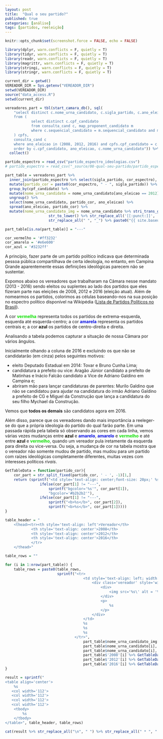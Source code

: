 ```yaml
---
layout: post
title:  "Qual o seu partido?"
published: true
categories: [análise]
tags: [partidos, reeleição]
---
```


```r
knitr::opts_chunk$set(screenshot.force = FALSE, echo = FALSE) 

library(dplyr, warn.conflicts = F, quietly = T)
library(tidyr, warn.conflicts = F, quietly = T)
library(readr, warn.conflicts = F, quietly = T)
library(magrittr, warn.conflicts = F, quietly = T)
library(stringi, warn.conflicts = F, quietly = T)
library(stringr, warn.conflicts = F, quietly = T)

current_dir = getwd()
VEREADOR_DIR = Sys.getenv("VEREADOR_DIR")
setwd(VEREADOR_DIR)
source("data_access.R")
setwd(current_dir)

vereadores_part = tbl(start_camara_db(), sql(
    "select distinct c.nome_urna_candidato, c.sigla_partido, c.ano_eleicao, c.cpf_candidato, c.desc_sit_tot_turno
    from (
            select distinct c.cpf_candidato
            from consulta_cand c, map_proponent_candidato m 
            where c.sequencial_candidato = m.sequencial_candidato and m.ano_eleicao = 2012  and c.ano_eleicao in (2012) and c.descricao_cargo = 'VEREADOR'
    ) cpfs,
    consulta_cand c
    where ano_eleicao in (2008, 2012, 2016) and cpfs.cpf_candidato = c.cpf_candidato and c.descricao_cargo = 'VEREADOR'
    order by c.cpf_candidato, ano_eleicao, c.nome_urna_candidato")) %>% 
  collect()

partido_espectro = read_csv("partido_espectro_ideologias.csv")
# partido_espectro = read_csv("_source/08-qual-seu-partido/partido_espectro_ideologias.csv", )

part_table = vereadores_part %>% 
  inner_join(partido_espectro %>% select(sigla_partido, cor_espectro), by = "sigla_partido") %>% 
  mutate(partido_cor = paste0(cor_espectro, " - ", sigla_partido)) %>% 
  group_by(cpf_candidato) %>% 
  mutate(nome_urna_candidato = nome_urna_candidato[ano_eleicao == 2012]) %>% 
  ungroup() %>% 
  select(nome_urna_candidato, partido_cor, ano_eleicao) %>% 
  spread(ano_eleicao, partido_cor) %>%
  mutate(nome_urna_candidato_img = nome_urna_candidato %>% stri_trans_general("LATIN-ASCII") %>%
                    str_to_lower() %>% str_replace_all('[[:punct:]]', '') %>%
                    str_replace_all(" ", "_") %>% paste0("{{ site.baseurl }}/img/vereadores_photos/", ., ".jpg"))

part_table[is.na(part_table)] = "---"

cor_vermelho = '#ff3232' 
cor_amarelo = '#e6e600' 
cor_azul = '#3232ff' 
```

A princípio, fazer parte de um partido político indicava que determinada pessoa pública compartilhava de certa ideologia, no entanto, em Campina Grande aparentemente essas definições ideológicas parecem não se sustentar. 

Expomos abaixo os vereadores que trabalharam na Câmara nesse mandato (2013 - 2016) sendo eleitos ou suplentes ao lado dos partidos que eles fizeram parte nas eleições de 2008, 2012 e 2016 (eleição atual). Além de nomearmos os partidos, colorimos as células baseando-nos na sua posição  no espectro político disponível na Wikipédia ([Lista de Partidos Políticos no Brasil](https://pt.wikipedia.org/wiki/Lista_de_partidos_pol%C3%ADticos_no_Brasil#Partidos_ativos)). 

A cor <font color='`r cor_vermelho`'><b>vermelha</b></font> representa todos os partidos de extrema-esquerda, esquerda até esquerda-centro; a cor <font color='`r cor_amarelo`'><b>amarela</b></font> representa os partidos centrais e; a cor <font color='`r cor_azul`'><b>azul</b></font> os partidos de centro-direita e direita.

Analisando a tabela podemos capturar a situação de nossa Câmara por vários ângulos. 

Inicialmente olhando a coluna de 2016 e excluindo os que não se candidatarão (em cinza) pelos seguintes motivos:

* eleito Deputado Estadual em 2014: Tovar e Bruno Cunha Lima;
* candidatura a prefeito ou vice: Aragão Júnior candidato a prefeito de Matinhas e Inácio Falcão candidato a Vice de Adriano Galdino em Campina e; 
* abriram mão para lançar candidaturas de parentes: Murilo Galdino que não se candidatou para ajudar na candidatura do irmão Adriano Galdino a prefeito de CG e Miguel da Construção que lança a candidatura do seu filho Mychael da Construção.
 
Vemos que **todos os demais** são candidatos agora em 2016. 

Além disso, parece que os vereadores dando mais importância a reeleger-se do que a própria ideologia do partido do qual farão parte. Em uma passada rápida pela tabela só observando as cores em cada linha, vemos várias vezes mudanças entre <font color='`r cor_azul`'><b>azul</b></font> e <font color='`r cor_amarelo`'><b>amarelo</b></font>, <font color='`r cor_amarelo`'><b>amarelo</b></font> e <font color='`r cor_vermelho`'><b>vermelho</b></font> e até entre <font color='`r cor_azul`'><b>azul</b></font> e <font color='`r cor_vermelho`'><b>vermelho</b></font>, quando um vereador pula iretamente da esquerda para direita ou vice-versa. Ou seja, a mudança de cor na tabela mostra que o vereador não somente mudou de partido, mas mudou para um partido com raízes ideológicas completamente diferentes, muitas vezes com interesses políticos *rivais*.

```r

GetTableData = function(partido_cor){
    cor_part = str_split_fixed(partido_cor, ' - ', -1)[1,]
    return (sprintf("<td style='text-align: center;font-size: 20px;' %s>%s</td>", 
                ifelse(cor_part[1] != "---", 
                    sprintf("bgcolor='%s'", cor_part[1]), 
                    "bgcolor='#b2b2b2'"),
                ifelse(cor_part[1] != "---", 
                    sprintf("<b>%s</b>", cor_part[2]), 
                    sprintf("<b>%s</b>", cor_part[1])))) 
}

table_header = "
    <thead><tr><th style='text-align: left'>Vereador</th>
            <th style='text-align: center'>2008</th>
            <th style='text-align: center'>2012</th>
            <th style='text-align: center'>2016</th>
            </tr>
    </thead>"

table_rows = ""

for (i in 1:nrow(part_table)) {
    table_rows = paste0(table_rows, 
                        sprintf("<tr>
                                    <td style='text-align: left; width: 50px'>
                                        <div class='vereador' style='width: 100%%'> 
                                            <div>
                                                <img src='%s\' alt = '%s' width='85%%'/>
                                            </div>
                                            <p>
                                                %s
                                            </p>
                                        </div>
                                    </td>
                                    %s
                                    %s
                                    %s
                                </tr>",   
                                    part_table$nome_urna_candidato_img[i],
                                    part_table$nome_urna_candidato[i], 
                                    part_table$nome_urna_candidato[i], 
                                    part_table$'2008'[i] %>% GetTableData(), 
                                    part_table$'2012'[i] %>% GetTableData(), 
                                    part_table$'2016'[i] %>% GetTableData()))
}

result = sprintf("
<table align='center'>
    %s
   <col width='112'>
   <col width='112'>
   <col width='112'>
   <col width='112'>
    <tbody>
        %s
    </tbody>
</table>", table_header, table_rows)
 
cat(result %>% str_replace_all("\n", " ") %>% str_replace_all(" * ", " ") %>% str_trim()) 
```

